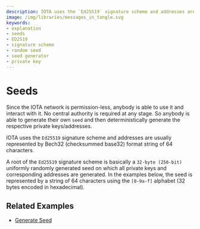 ```yaml
---
description: IOTA uses the `Ed25519` signature scheme and addresses are usually represented by Bech32 (checksummed base32) format string of 64 characters. 
image: /img/libraries/messages_in_tangle.svg 
keywords:
- explanation
- seeds
- ED2519
- signature scheme
- random seed
- seed generator
- private key
---
```


# Seeds

Since the IOTA network is permission-less, anybody is able to use it and interact with it. No central authority is
required at any stage. So anybody is able to generate their own `seed` and then deterministically generate the
respective private keys/addresses.

IOTA uses the `Ed25519` signature scheme and addresses are usually represented by Bech32 (checksummed base32) format
string of 64 characters.

A root of the `Ed25519` signature scheme is basically a `32-byte (256-bit)` uniformly randomly generated seed on which
all private keys and corresponding addresses are generated. In the examples below, the seed is represented by a string
of 64 characters using the `[0-9a-f]` alphabet (32 bytes encoded in hexadecimal).

<SeedMnemonics />

## Related Examples

* [Generate Seed](./../examples/generate_seed.mdx)
